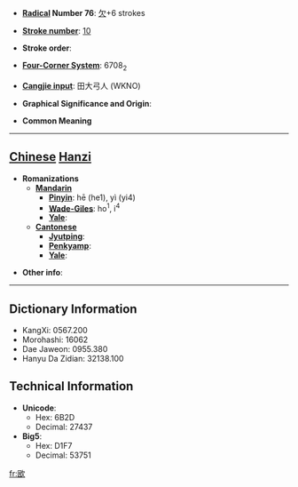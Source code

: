 * '''[[Wiktionary:Chinese radical index| Radical]] Number 76''': [[Wiktionary:Chinese radical index 欠|欠]]+6 strokes

* '''[[Wiktionary:Chinese total strokes index|Stroke number]]''': [[Wiktionary:Chinese total strokes index 10|10]]

* '''Stroke order''': 

* '''[[Wiktionary:Chinese four corner index|Four-Corner System]]''': 6708<sub>2</sub>

* '''[[Wiktionary:Chinese Cangjie index|Cangjie input]]''': 田大弓人 (WKNO)

* '''Graphical Significance and Origin''': 

* '''Common Meaning'''

----

== [[Chinese]] [[Hanzi]] ==

* '''Romanizations'''
** '''[[Mandarin]]'''
*** '''[[Pinyin]]''': hē (he1), yì (yi4)
*** '''[[Wade-Giles]]''': ho<sup>1</sup>, i<sup>4</sup>
*** '''[[Yale]]''': 
** '''[[Cantonese]]'''
*** '''[[Jyutping]]''':
*** '''[[Penkyamp]]''': 
*** '''[[Yale]]''': 

* '''Other info''': 

----

== Dictionary Information ==

* KangXi: 0567.200
* Morohashi: 16062
* Dae Jaweon: 0955.380
* Hanyu Da Zidian: 32138.100

== Technical Information ==

* '''Unicode''':
** Hex: 6B2D
** Decimal: 27437
* '''Big5''':
** Hex: D1F7
** Decimal: 53751

[[fr:欭]]